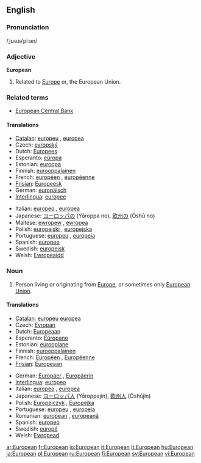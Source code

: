 {{wikipedia}}
==English==
===Pronunciation===
/ˌjʊəɹəˈpiːən/

===Adjective===
'''European'''

# Related to [[Europe]] or, the European Union.

===Related terms===
* [[European Central Bank]]

====Translations====
{{rfc-level|Translations at L4+ not in L3 POS section (AutoFormat would have corrected level of Related terms)}}
{{top}}
*[[Catalan]]: [[europeu]] {{m}}, [[europea]] {{f}}
* Czech: [[evropský]] {{m}}
*Dutch: [[Europees]]
*Esperanto: [[eŭropa]]
*Estonian: [[euroopa]]
*Finnish: [[eurooppalainen]]
*French: [[européen]] {{m}}, [[européenne]] {{f}}
*[[Frisian]]: [[Europeesk]]
*German: [[europäisch]]
*[[Interlingua]]: [[europee]]
{{mid}}
*Italian: [[europeo]] {{m}}, [[europea]] {{f}}
*Japanese: [[ヨーロッパ]]の (Yōroppa no), [[欧州]]の (Ōshū no)
*Maltese: [[ewropew]] {{m}}, [[ewropea]] {{f}}
*Polish: [[europejski]] {{m}}, [[europejska]] {{f}}
*Portuguese: [[europeu]] {{m}}, [[europeia]] {{f}}
*Spanish: [[europeo]]
*Swedish: [[europeisk]]
*Welsh: [[Ewropeaidd]]
{{bottom}}

===Noun===
{{en-noun}}

# Person living or originating from [[Europe]], or sometimes only [[European Union]].

====Translations====
{{top}}
*[[Catalan]]: [[europeu]] {{m}} [[europea]] {{f}}
* Czech: [[Evropan]] {{m}}
*Dutch: [[Europeaan]]
*Esperanto: [[Eŭropano]]
*Estonian: [[eurooplane]]
*Finnish: [[eurooppalainen]]
*French: [[Européen]] {{m}}, [[Européenne]] {{f}}
*[[Frisian]]: [[Europeaan]]
{{mid}}
*German: [[Europäer]] {{m}}, [[Europäerin]] {{f}}
*[[Interlingua]]: [[europeo]]
*Italian: [[europeo]] {{m}}, [[europea]] {{f}}
*Japanese: [[ヨーロッパ人]] (Yōroppajin), [[欧州人]] (Ōshūjin)
*Polish: [[Europejczyk]] {{m}}, [[Europejka]] {{f}}
*Portuguese: [[europeu]] {{m}}, [[europeia]] {{f}}
*Romanian: [[european]] {{m}}, [[europeană]] {{f}}
*Spanish: [[europeo]]
*Swedish: [[europé]] {{c}}
*Welsh: [[Ewropead]]
{{bottom}}

[[ar:European]]
[[fr:European]]
[[io:European]]
[[it:European]]
[[lt:European]]
[[hu:European]]
[[ja:European]]
[[pl:European]]
[[ru:European]]
[[fi:European]]
[[sv:European]]
[[vi:European]]